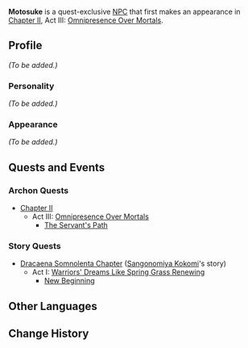 {{Meta
<!-- REMOVE THIS TEMPLATE AFTER ADDING MISSING INFO -->
|missing_NPC_profile  = yes
}}
{{Character Infobox
|type             = Quest NPC
|image            = NPC Motosuke.jpg
|realname         = 
|region           = Inazuma
|affiliation      = 
|title            = Shogunate Samurai
|voiceEN          = 
|voiceCN          = 
|voiceJP          = 
}}
'''Motosuke''' is a quest-exclusive [[NPC]] that first makes an appearance in [[Chapter II]], Act III: [[Omnipresence Over Mortals]].

==Profile==
<!-- detailed story/lore information goes here -->
''(To be added.)''

===Personality===
''(To be added.)''

===Appearance===
''(To be added.)''

==Quests and Events==
===Archon Quests===
* [[Chapter II]]
** Act III: [[Omnipresence Over Mortals]]
*** [[The Servant's Path]]

===Story Quests===
* [[Dracaena Somnolenta Chapter]] ([[Sangonomiya Kokomi]]'s story)
** Act I: [[Warriors' Dreams Like Spring Grass Renewing]]
*** [[New Beginning]]

==Other Languages==
{{Other Languages|default_hidden = 1
|en      = Motosuke
|zhs     = 元助
|zhs_rm  = Yuánzhù
|zht     = 元助
|zht_rm  = Yuánzhù
|ja      = 元助
|ja_rm   = Motosuke
|ko      = 모토스케
|ko_rm   = Motoseuke
|es      = Motosuke
|fr      = Motosuke
|ru      = Мотосукэ
|th      = Motosuke
|vi      = Motosuke
|de      = Motosuke
|id      = Motosuke
|pt      = Motosuke
}}

==Change History==
{{Change History|2.1}}